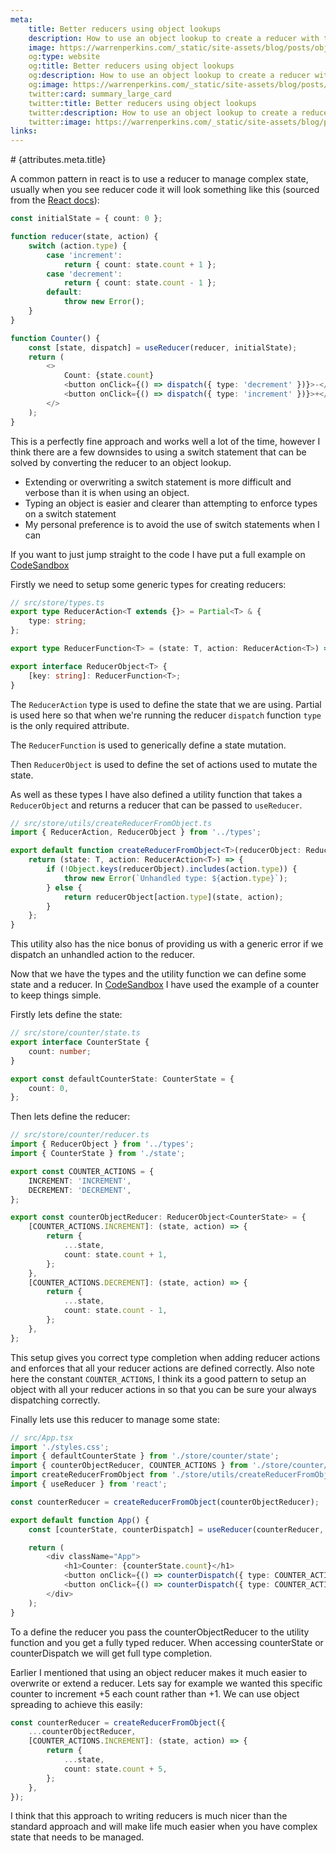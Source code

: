 ```yaml
---
meta:
    title: Better reducers using object lookups
    description: How to use an object lookup to create a reducer with type completion and extendability
    image: https://warrenperkins.com/_static/site-assets/blog/posts/object-reducer-guide/react.png
    og:type: website
    og:title: Better reducers using object lookups
    og:description: How to use an object lookup to create a reducer with type completion and extendability
    og:image: https://warrenperkins.com/_static/site-assets/blog/posts/object-reducer-guide/react.png
    twitter:card: summary_large_card
    twitter:title: Better reducers using object lookups
    twitter:description: How to use an object lookup to create a reducer with type completion and extendability
    twitter:image: https://warrenperkins.com/_static/site-assets/blog/posts/object-reducer-guide/react.png
links:
---
```



<BlogContent>
# {attributes.meta.title}

A common pattern in react is to use a reducer to manage complex state, usually when you see reducer code it will look something like this (sourced from the [React docs](https://reactjs.org/docs/hooks-reference.html#usereducer)):

```ts
const initialState = { count: 0 };

function reducer(state, action) {
    switch (action.type) {
        case 'increment':
            return { count: state.count + 1 };
        case 'decrement':
            return { count: state.count - 1 };
        default:
            throw new Error();
    }
}

function Counter() {
    const [state, dispatch] = useReducer(reducer, initialState);
    return (
        <>
            Count: {state.count}
            <button onClick={() => dispatch({ type: 'decrement' })}>-</button>
            <button onClick={() => dispatch({ type: 'increment' })}>+</button>
        </>
    );
}
```

This is a perfectly fine approach and works well a lot of the time, however I think there are a few downsides
to using a switch statement that can be solved by converting the reducer to an object lookup.

-   Extending or overwriting a switch statement is more difficult and verbose than it is when using an object.
-   Typing an object is easier and clearer than attempting to enforce types on a switch statement
-   My personal preference is to avoid the use of switch statements when I can

If you want to just jump straight to the code I have put a full example on [CodeSandbox](https://codesandbox.io/s/react-state-reducer-pattern-wukw3l?file=/src/App.tsx)

Firstly we need to setup some generic types for creating reducers:

```ts
// src/store/types.ts
export type ReducerAction<T extends {}> = Partial<T> & {
    type: string;
};

export type ReducerFunction<T> = (state: T, action: ReducerAction<T>) => T;

export interface ReducerObject<T> {
    [key: string]: ReducerFunction<T>;
}
```

The `ReducerAction` type is used to define the state that we are using. Partial is used here so that when we're running the reducer `dispatch` function `type` is the only required attribute.

The `ReducerFunction` is used to generically define a state mutation.

Then `ReducerObject` is used to define the set of actions used to mutate the state.

As well as these types I have also defined a utility function that takes a `ReducerObject` and returns a reducer that can be passed to `useReducer`.

```ts
// src/store/utils/createReducerFromObject.ts
import { ReducerAction, ReducerObject } from '../types';

export default function createReducerFromObject<T>(reducerObject: ReducerObject<T>) {
    return (state: T, action: ReducerAction<T>) => {
        if (!Object.keys(reducerObject).includes(action.type)) {
            throw new Error(`Unhandled type: ${action.type}`);
        } else {
            return reducerObject[action.type](state, action);
        }
    };
}
```

This utility also has the nice bonus of providing us with a generic error if we dispatch an unhandled action to the reducer.

Now that we have the types and the utility function we can define some state and a reducer. In [CodeSandbox](https://codesandbox.io/s/react-state-reducer-pattern-wukw3l?file=/src/App.tsx) I have used the example of a counter to keep things simple.

Firstly lets define the state:

```ts
// src/store/counter/state.ts
export interface CounterState {
    count: number;
}

export const defaultCounterState: CounterState = {
    count: 0,
};
```

Then lets define the reducer:

```ts
// src/store/counter/reducer.ts
import { ReducerObject } from '../types';
import { CounterState } from './state';

export const COUNTER_ACTIONS = {
    INCREMENT: 'INCREMENT',
    DECREMENT: 'DECREMENT',
};

export const counterObjectReducer: ReducerObject<CounterState> = {
    [COUNTER_ACTIONS.INCREMENT]: (state, action) => {
        return {
            ...state,
            count: state.count + 1,
        };
    },
    [COUNTER_ACTIONS.DECREMENT]: (state, action) => {
        return {
            ...state,
            count: state.count - 1,
        };
    },
};
```

This setup gives you correct type completion when adding reducer actions and enforces that all your reducer actions are defined correctly.
Also note here the constant `COUNTER_ACTIONS`, I think its a good pattern to setup an object with all your reducer actions in so that you can be sure your always dispatching correctly.

Finally lets use this reducer to manage some state:

```ts
// src/App.tsx
import './styles.css';
import { defaultCounterState } from './store/counter/state';
import { counterObjectReducer, COUNTER_ACTIONS } from './store/counter/reducer';
import createReducerFromObject from './store/utils/createReducerFromObject';
import { useReducer } from 'react';

const counterReducer = createReducerFromObject(counterObjectReducer);

export default function App() {
    const [counterState, counterDispatch] = useReducer(counterReducer, defaultCounterState);

    return (
        <div className="App">
            <h1>Counter: {counterState.count}</h1>
            <button onClick={() => counterDispatch({ type: COUNTER_ACTIONS.DECREMENT })}>-</button>
            <button onClick={() => counterDispatch({ type: COUNTER_ACTIONS.INCREMENT })}>+</button>
        </div>
    );
}
```

To a define the reducer you pass the counterObjectReducer to the utility function and you get a fully typed reducer.
When accessing counterState or counterDispatch we will get full type completion.

Earlier I mentioned that using an object reducer makes it much easier to overwrite or extend a reducer. Lets say for example we wanted this specific counter to increment +5 each count rather than +1. We can use object spreading to achieve this easily:

```ts
const counterReducer = createReducerFromObject({
    ...counterObjectReducer,
    [COUNTER_ACTIONS.INCREMENT]: (state, action) => {
        return {
            ...state,
            count: state.count + 5,
        };
    },
});
```

I think that this approach to writing reducers is much nicer than the standard approach and will make life much easier when you have complex state that needs to be managed.

<br />
</BlogContent>
